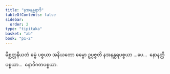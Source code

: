 ```yaml
---
title: "နအနန္တရာဒိ"
tableOfContents: false
sidebar:
  order: 2
type: "tipitaka"
basket: "ab"
book: "p1-2"
---
```



<DynamicBreadcrumb />

<Division number="22" book="p1-2" e="ch" v="37" p="367">

<Paragraph number="2311" book="p1-2">
မိစ္ဆတ္တနိယတံ ဓမ္မံ ပစ္စယာ အနိယတော ဓမ္မော ဥပ္ပဇ္ဇတိ နအနန္တရပစ္စယာ …ပေ…  နောနတ္ထိပစ္စယာ…  နောဝိဂတပစ္စယာ.
</Paragraph>
</Division>
